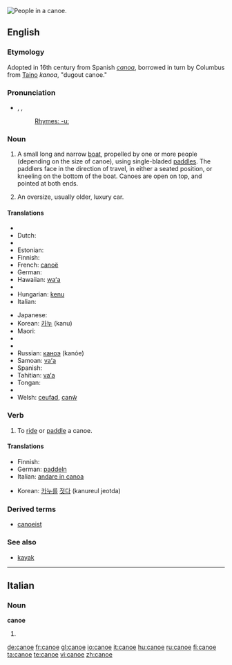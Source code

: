 {{see|canoë}}
[[Image:Muskoka canoe.jpg|thumb|right|People in a canoe.]]
{{wikipedia}}
==English==

===Etymology===

Adopted in 16th century from Spanish ''[[canoa]]'', borrowed in turn by Columbus from [[w:Taino|Taino]] ''kanoa'', "dugout canoe."

===Pronunciation===
* {{enPR|kə-no͞o'}}, {{IPA|/kəˈnuː/}}, {{SAMPA|/k@"nu:/}}
*: [[Rhymes:English:-uː|Rhymes: -uː]]

===Noun===
{{en-noun}}

# A small long and narrow [[boat]], propelled by one or more people (depending on the size of canoe), using single-bladed [[paddle]]s. The paddlers face in the direction of travel, in either a seated position, or kneeling on the bottom of the boat. Canoes are open on top, and pointed at both ends.
# {{slang}} An oversize, usually older, luxury car.

====Translations====
{{trans-top|a small long and narrow boat}}
* {{trreq|Chinese}}
* Dutch: {{t+|nl|kano|m}}
* {{trreq|Esperanto}}
* Estonian: {{t-|et|kanuu}}
* Finnish: {{t-|fi|kanootti}}
* French: [[canoë]] {{m}}
* German: {{t+|de|Kanu|n}}
* Hawaiian: [[waʻa]]
* {{trreq|Hebrew}}
* Hungarian: [[kenu]]
* Italian: {{t+|it|canoa|f}}
{{trans-mid}}
* Japanese: {{t-|ja|カヌー|tr=kanū|sc=Jpan}}
* Korean: [[카누]] (kanu)
* Maori: {{t-|mi|waka|xs=Maori}}
* {{trreq|Persian}}
* {{trreq|Portuguese}}
* Russian: [[каноэ]] (kanóe) {{n}}
* Samoan: [[vaʻa]]
* Spanish: {{t+|es|canoa|f}}
* Tahitian: [[vaʻa]]
* Tongan: {{t-|to|vaka|xs=Tongan}}
* {{trreq|Turkish}}
* Welsh: [[ceufad]], [[canŵ]]
{{trans-bottom}}

{{trans-top|slang: an oversize}}
{{trans-mid}}
{{trans-bottom}}

===Verb===
{{en-verb|canoe|d}}

# To [[ride]] or [[paddle]] a canoe.

====Translations====
{{trans-top|to ride or paddle a canoe}}
* Finnish: {{t-|fi|meloa}}
* German: [[paddeln]]
* Italian: [[andare in canoa]]
{{trans-mid}}
* Korean: [[카누]]를 [[젓다]] (kanureul jeotda)
{{trans-bottom}}

===Derived terms===
* [[canoeist]]

===See also===
* [[kayak]]

----

==Italian==

===Noun===
'''canoe'''

# {{plural of|[[canoa]]|lang=Italian}}

[[de:canoe]]
[[fr:canoe]]
[[gl:canoe]]
[[io:canoe]]
[[it:canoe]]
[[hu:canoe]]
[[ru:canoe]]
[[fi:canoe]]
[[ta:canoe]]
[[te:canoe]]
[[vi:canoe]]
[[zh:canoe]]